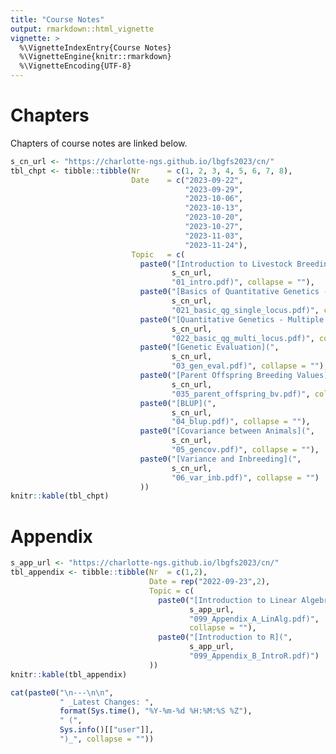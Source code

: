 ```yaml
---
title: "Course Notes"
output: rmarkdown::html_vignette
vignette: >
  %\VignetteIndexEntry{Course Notes}
  %\VignetteEngine{knitr::rmarkdown}
  %\VignetteEncoding{UTF-8}
---
```


# Chapters

Chapters of course notes are linked below.

```r
s_cn_url <- "https://charlotte-ngs.github.io/lbgfs2023/cn/"
tbl_chpt <- tibble::tibble(Nr      = c(1, 2, 3, 4, 5, 6, 7, 8),
                           Date    = c("2023-09-22",
                                       "2023-09-29",
                                       "2023-10-06",
                                       "2023-10-13",
                                       "2023-10-20",
                                       "2023-10-27",
                                       "2023-11-03",
                                       "2023-11-24"),
                           Topic   = c(
                             paste0("[Introduction to Livestock Breeding and Genomics](", 
                                    s_cn_url, 
                                    "01_intro.pdf)", collapse = ""),
                             paste0("[Basics of Quantitative Genetics - Single Locus](", 
                                    s_cn_url, 
                                    "021_basic_qg_single_locus.pdf)", collapse = ""),
                             paste0("[Quantitative Genetics - Multiple Loci](",
                                    s_cn_url,
                                    "022_basic_qg_multi_locus.pdf)", collapse = ""),
                             paste0("[Genetic Evaluation](",
                                    s_cn_url,
                                    "03_gen_eval.pdf)", collapse = ""),
                             paste0("[Parent Offspring Breeding Values](",
                                    s_cn_url,
                                    "035_parent_offspring_bv.pdf)", collapse = ""),
                             paste0("[BLUP](", 
                                    s_cn_url,
                                    "04_blup.pdf)", collapse = ""),
                             paste0("[Covariance between Animals](",
                                    s_cn_url,
                                    "05_gencov.pdf)", collapse = ""),
                             paste0("[Variance and Inbreeding](",
                                    s_cn_url,
                                    "06_var_inb.pdf)", collapse = "")
                             ))
knitr::kable(tbl_chpt)
```

# Appendix

```r
s_app_url <- "https://charlotte-ngs.github.io/lbgfs2023/cn/"
tbl_appendix <- tibble::tibble(Nr  = c(1,2),
                               Date = rep("2022-09-23",2),
                               Topic = c(
                                 paste0("[Introduction to Linear Algebra](", 
                                        s_app_url, 
                                        "099_Appendix_A_LinAlg.pdf)", 
                                        collapse = ""),
                                 paste0("[Introduction to R](", 
                                        s_app_url, 
                                        "099_Appendix_B_IntroR.pdf)")
                               ))
knitr::kable(tbl_appendix)
```


```r
cat(paste0("\n---\n\n", 
           " _Latest Changes: ", 
           format(Sys.time(), "%Y-%m-%d %H:%M:%S %Z"), 
           " (", 
           Sys.info()[["user"]], 
           ")_", collapse = ""))
```



